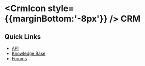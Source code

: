 

 
# <CrmIcon style={{marginBottom:'-8px'}} /> CRM

<DocumentCards folder="crm" />

## Quick Links

- [API](https://www.zoho.com/crm/developer/docs/api/v6/)
- [Knowledge Base](https://help.zoho.com/portal/en/kb/crm)
- [Forums](https://help.zoho.com/portal/en/community/zoho-crm)
